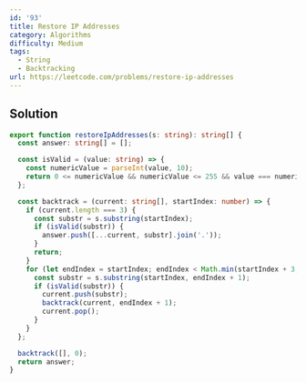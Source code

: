 ```yaml
---
id: '93'
title: Restore IP Addresses
category: Algorithms
difficulty: Medium
tags:
  - String
  - Backtracking
url: https://leetcode.com/problems/restore-ip-addresses
---
```


## Solution

```typescript filename="solution.ts" copy
export function restoreIpAddresses(s: string): string[] {
  const answer: string[] = [];

  const isValid = (value: string) => {
    const numericValue = parseInt(value, 10);
    return 0 <= numericValue && numericValue <= 255 && value === numericValue.toString();
  };

  const backtrack = (current: string[], startIndex: number) => {
    if (current.length === 3) {
      const substr = s.substring(startIndex);
      if (isValid(substr)) {
        answer.push([...current, substr].join('.'));
      }
      return;
    }
    for (let endIndex = startIndex; endIndex < Math.min(startIndex + 3, s.length); endIndex++) {
      const substr = s.substring(startIndex, endIndex + 1);
      if (isValid(substr)) {
        current.push(substr);
        backtrack(current, endIndex + 1);
        current.pop();
      }
    }
  };

  backtrack([], 0);
  return answer;
}
```
